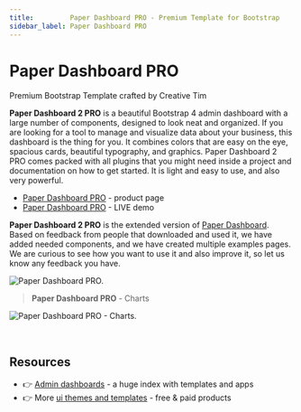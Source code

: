 ```yaml
---
title:         Paper Dashboard PRO - Premium Template for Bootstrap 
sidebar_label: Paper Dashboard PRO
---
```


# Paper Dashboard PRO

<SubHeading>Premium Bootstrap Template crafted by Creative Tim</SubHeading>

**Paper Dashboard 2 PRO** is a beautiful Bootstrap 4 admin dashboard with a large number of components, designed to look neat and organized. If you are looking for a tool to manage and visualize data about your business, this dashboard is the thing for you. It combines colors that are easy on the eye, spacious cards, beautiful typography, and graphics. Paper Dashboard 2 PRO comes packed with all plugins that you might need inside a project and documentation on how to get started. It is light and easy to use, and also very powerful.

- [Paper Dashboard PRO](https://bit.ly/3w2TH1W) - product page
- [Paper Dashboard PRO](https://bit.ly/3bpvlrq) - LIVE demo

**Paper Dashboard 2 PRO** is the extended version of [Paper Dashboard](paper-dashboard.mdx). Based on feedback from people that downloaded and used it, we have added needed components, and we have created multiple examples pages. We are curious to see how you want to use it and also improve it, so let us know any feedback you have.

![Paper Dashboard PRO.](../../../static/assets/paper-dashboard-pro.jpg)

> **Paper Dashboard PRO** - Charts

![Paper Dashboard PRO - Charts.](../../../static/assets/paper-dashboard-pro-charts.jpg)

<br />

## Resources

- 👉 [Admin dashboards](https://www.admin-dashboards.com/) - a huge index with templates and apps
- 👉 More [ui themes and templates](https://www.ui-themes.com/) - free & paid products

